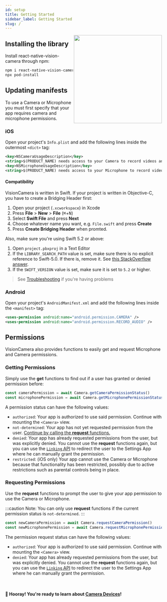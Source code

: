 ```yaml
---
id: setup
title: Getting Started
sidebar_label: Getting Started
slug: /
---
```



<div>
  <img align="right" width="283" src={useBaseUrl("img/example_intro.png")} />
</div>

## Installing the library

Install react-native-vision-camera through npm:

```sh
npm i react-native-vision-camera
npx pod-install
```

## Updating manifests

To use a Camera or Microphone you must first specify that your app requires camera and microphone permissions.

### iOS

Open your project's `Info.plist` and add the following lines inside the outermost `<dict>` tag:

```xml
<key>NSCameraUsageDescription</key>
<string>$(PRODUCT_NAME) needs access to your Camera to record videos and capture photos.</string>
<key>NSMicrophoneUsageDescription</key>
<string>$(PRODUCT_NAME) needs access to your Microphone to record videos with audio.</string>
```

#### Compatibility

VisionCamera is written in Swift. If your project is written in Objective-C, you have to create a Bridging Header first:

1. Open your project (`.xcworkspace`) in Xcode
2. Press **File** > **New** > **File** (<kbd>⌘</kbd>+<kbd>N</kbd>)
3. Select **Swift File** and press **Next**
4. Choose whatever name you want, e.g. `File.swift` and press **Create**
5. Press **Create Bridging Header** when promted.

Also, make sure you're using Swift 5.2 or above:

1. Open `project.pbxproj` in a Text Editor
2. If the `LIBRARY_SEARCH_PATH` value is set, make sure there is no explicit reference to Swift-5.0. If there is, remove it. See [this StackOverflow answer](https://stackoverflow.com/a/66281846/1123156).
3. If the `SWIFT_VERSION` value is set, make sure it is set to `5.2` or higher.

> See [Troubleshooting](troubleshooting) if you're having problems

### Android

Open your project's `AndroidManifest.xml` and add the following lines inside the `<manifest>` tag:

```xml
<uses-permission android:name="android.permission.CAMERA" />
<uses-permission android:name="android.permission.RECORD_AUDIO" />
```

## Permissions

VisionCamera also provides functions to easily get and request Microphone and Camera permissions.

### Getting Permissions

Simply use the **get** functions to find out if a user has granted or denied permission before:

```ts
const cameraPermission = await Camera.getCameraPermissionStatus()
const microphonePermission = await Camera.getMicrophonePermissionStatus()
```

A permission status can have the following values:

* `authorized`: Your app is authorized to use said permission. Continue with mounting the `<Camera>` view.
* `not-determined`: Your app has not yet requested permission from the user. [Continue by calling the **request** functions.](#requesting-permissions)
* `denied`: Your app has already requested permissions from the user, but was explicitly denied. You cannot use the **request** functions again, but you can use the [`Linking` API](https://reactnative.dev/docs/linking#opensettings) to redirect the user to the Settings App where he can manually grant the permission.
* `restricted`: (iOS only) Your app cannot use the Camera or Microphone because that functionality has been restricted, possibly due to active restrictions such as parental controls being in place.

### Requesting Permissions

Use the **request** functions to prompt the user to give your app permission to use the Camera or Microphone.

:::caution
Note: You can only use **request** functions if the current permission status is `not-determined`.
:::

```ts
const newCameraPermission = await Camera.requestCameraPermission()
const newMicrophonePermission = await Camera.requestMicrophonePermission()
```

The permission request status can have the following values:

* `authorized`: Your app is authorized to use said permission. Continue with mounting the `<Camera>` view.
* `denied`: Your app has already requested permissions from the user, but was explicitly denied. You cannot use the **request** functions again, but you can use the [`Linking` API](https://reactnative.dev/docs/linking#opensettings) to redirect the user to the Settings App where he can manually grant the permission.

<br />

#### 🎉 Hooray! You're ready to learn about [Camera Devices](devices)!
